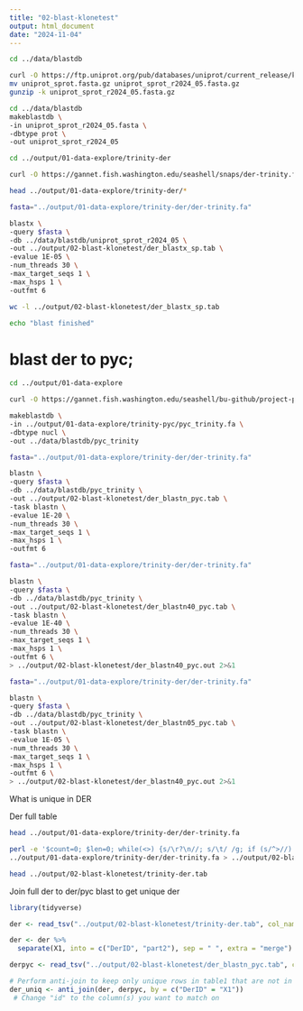 ```yaml
---
title: "02-blast-klonetest"
output: html_document
date: "2024-11-04"
---
```



```bash
cd ../data/blastdb

curl -O https://ftp.uniprot.org/pub/databases/uniprot/current_release/knowledgebase/complete/uniprot_sprot.fasta.gz
mv uniprot_sprot.fasta.gz uniprot_sprot_r2024_05.fasta.gz
gunzip -k uniprot_sprot_r2024_05.fasta.gz
```



```bash
cd ../data/blastdb
makeblastdb \
-in uniprot_sprot_r2024_05.fasta \
-dbtype prot \
-out uniprot_sprot_r2024_05
```


```bash
cd ../output/01-data-explore/trinity-der

curl -O https://gannet.fish.washington.edu/seashell/snaps/der-trinity.fa
```



```bash
head ../output/01-data-explore/trinity-der/*
```


```bash
fasta="../output/01-data-explore/trinity-der/der-trinity.fa"

blastx \
-query $fasta \
-db ../data/blastdb/uniprot_sprot_r2024_05 \
-out ../output/02-blast-klonetest/der_blastx_sp.tab \
-evalue 1E-05 \
-num_threads 30 \
-max_target_seqs 1 \
-max_hsps 1 \
-outfmt 6
```

```bash
wc -l ../output/02-blast-klonetest/der_blastx_sp.tab
```


```bash
echo "blast finished" 
```


# blast der to pyc;

```bash
cd ../output/01-data-explore

curl -O https://gannet.fish.washington.edu/seashell/bu-github/project-pycno-multispecies-2023/output/01-data-explore/trinity-pyc/pyc_trinity.fa
```



```bash
makeblastdb \
-in ../output/01-data-explore/trinity-pyc/pyc_trinity.fa \
-dbtype nucl \
-out ../data/blastdb/pyc_trinity
```

```bash
fasta="../output/01-data-explore/trinity-der/der-trinity.fa"

blastn \
-query $fasta \
-db ../data/blastdb/pyc_trinity \
-out ../output/02-blast-klonetest/der_blastn_pyc.tab \
-task blastn \
-evalue 1E-20 \
-num_threads 30 \
-max_target_seqs 1 \
-max_hsps 1 \
-outfmt 6
```

```bash
fasta="../output/01-data-explore/trinity-der/der-trinity.fa"

blastn \
-query $fasta \
-db ../data/blastdb/pyc_trinity \
-out ../output/02-blast-klonetest/der_blastn40_pyc.tab \
-task blastn \
-evalue 1E-40 \
-num_threads 30 \
-max_target_seqs 1 \
-max_hsps 1 \
-outfmt 6 \
> ../output/02-blast-klonetest/der_blastn40_pyc.out 2>&1
```


```bash
fasta="../output/01-data-explore/trinity-der/der-trinity.fa"

blastn \
-query $fasta \
-db ../data/blastdb/pyc_trinity \
-out ../output/02-blast-klonetest/der_blastn05_pyc.tab \
-task blastn \
-evalue 1E-05 \
-num_threads 30 \
-max_target_seqs 1 \
-max_hsps 1 \
-outfmt 6 \
> ../output/02-blast-klonetest/der_blastn40_pyc.out 2>&1
```


What is unique in DER

Der full table


```bash
head ../output/01-data-explore/trinity-der/der-trinity.fa
```

```bash
perl -e '$count=0; $len=0; while(<>) {s/\r?\n//; s/\t/ /g; if (s/^>//) { if ($. != 1) {print "\n"} s/ |$/\t/; $count++; $_ .= "\t";} else {s/ //g; $len += length($_)} print $_;} print "\n"; warn "\nConverted $count FASTA records in $. lines to tabular format\nTotal sequence length: $len\n\n";' \
../output/01-data-explore/trinity-der/der-trinity.fa > ../output/02-blast-klonetest/trinity-der.tab

```



```bash
head ../output/02-blast-klonetest/trinity-der.tab
```


Join full der to der/pyc blast to get unique der

```r
library(tidyverse)

der <- read_tsv("../output/02-blast-klonetest/trinity-der.tab", col_names = FALSE)

der <- der %>%
  separate(X1, into = c("DerID", "part2"), sep = " ", extra = "merge")

derpyc <- read_tsv("../output/02-blast-klonetest/der_blastn_pyc.tab", col_names = FALSE)

# Perform anti-join to keep only unique rows in table1 that are not in table2
der_uniq <- anti_join(der, derpyc, by = c("DerID" = "X1"))
 # Change "id" to the column(s) you want to match on



```



